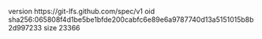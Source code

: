 version https://git-lfs.github.com/spec/v1
oid sha256:065808f4d1be5be1bfde200cabfc6e89e6a9787740d13a5151015b8b2d997233
size 23366
